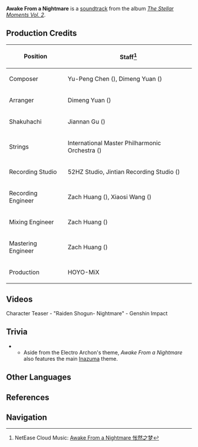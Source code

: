 {{Soundtrack Infobox
|title          =
|image          = The Stellar Moments Vol. 2.png
|album          = The Stellar Moments Vol. 2
|number         = 20
|featured       =
|featured2      =
|featured3      =
|featured_disc  =
|featured_disc2 =
|featured_disc3 =
|youtube_id     = hopQXbkXm94
|youtube_time   = 1706
|spotify_id     = 0anvc18Ur3jHXiu9qZH91w
|played_in      = Character Teaser
|during         = [https://youtu.be/watch?v=ydPqFAEgHzs Character Teaser - "Raiden Shogun: Nightmare"]
|domain         =
|previous       = Devotion of the Keeper
|next           = Termination of Desires
}}
'''Awake From a Nightmare''' is a [[soundtrack]] from the album ''[[The Stellar Moments Vol. 2]]''.

==Production Credits==
{| class="wikitable" style="text-align:left; height:0.5em"
! Position
! Staff<ref>NetEase Cloud Music: [https://music.163.com/#/song?id=1913532420 Awake From a Nightmare 怅然之梦]</ref>
|-
! Composer
| Yu-Peng Chen ({{Lang|zh=陈致逸|mini=1}}), Dimeng Yuan ({{Lang|zh=苑迪萌|mini=1}})
|-
! Arranger
| Dimeng Yuan ({{Lang|zh=苑迪萌|mini=1}})
|-
! Shakuhachi
| Jiannan Gu ({{Lang|zh=顾剑楠|mini=1}})
|-
! Strings
| International Master Philharmonic Orchestra ({{Lang|zh=国际首席爱乐乐团|mini=1}})
|-
! Recording Studio
| 52HZ Studio, Jintian Recording Studio ({{Lang|zh=金田录音棚|mini=1}})
|-
! Recording Engineer
| Zach Huang ({{Lang|zh=黄巍|mini=1}}), Xiaosi Wang ({{Lang|zh=王小四|mini=1}})
|-
! Mixing Engineer
| Zach Huang ({{Lang|zh=黄巍|mini=1}})
|-
! Mastering Engineer
| Zach Huang ({{Lang|zh=黄巍|mini=1}})
|-
! Production
| HOYO-MiX
|}

==Videos==
<gallery hideaddbutton="true" captionalign="center">
Character Teaser - "Raiden Shogun- Nightmare" - Genshin Impact
</gallery>

==Trivia==
* {{Transclude|Separated Dream|ShogunTheme|section=1}}
** Aside from the Electro Archon's theme, ''Awake From a Nightmare'' also features the main [[Inazuma (Soundtrack)|Inazuma]] theme.

==Other Languages==
{{Other Languages|default_hidden = 1
|en      = Awake From a Nightmare
|zhs     = 怅然之梦
|zhs_rm  = Chàngrán zhī Mèng
|zht     = 悵然之夢
|zht_rm  = Chàngrán zhī Mèng
|ja      = 悽愴たる夢
|ja_rm   = Seisou-taru Yume
}}

==References==
{{Reflist}}

==Navigation==
{{Soundtrack Navbox|The Stellar Moments}}